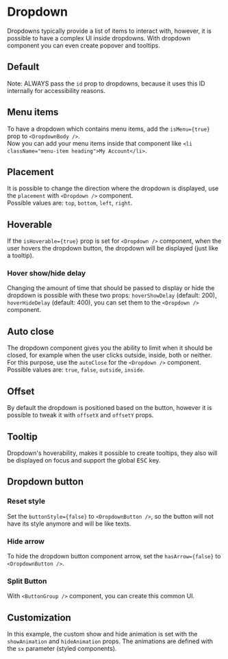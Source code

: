 
# Dropdown

<p class="component-doc-intro">
  Dropdowns typically provide a list of items to interact with, however, it is
  possible to have a complex UI inside dropdowns. With dropdown component you
  can even create popover and tooltips.
</p>
<div class="funky-spacer" />

## Default

Note: ALWAYS pass the `id` prop to dropdowns, because it uses this ID internally for accessibility reasons.

<Canvas>
  <Story id="components-dropdown--default" />
</Canvas>

## Menu items

To have a dropdown which contains menu items, add the `isMenu={true}` prop to `<DropdownBody />`.  
Now you can add your menu items inside that component like `<li className="menu-item heading">My Account</li>`.

<Canvas>
  <Story id="components-dropdown--menu-items" />
</Canvas>

## Placement

It is possible to change the direction where the dropdown is displayed, use the `placement` with `<Dropdown />` component.  
Possible values are: `top`, `bottom`, `left`, `right`.

<Canvas>
  <Story id="components-dropdown--placement" />
</Canvas>

## Hoverable

If the `isHoverable={true}` prop is set for `<Dropdown />` component, when the user hovers the dropdown button, the dropdown will be displayed (just like a tooltip).

<Canvas>
  <Story id="components-dropdown--hoverable" />
</Canvas>

### Hover show/hide delay

Changing the amount of time that should be passed to display or hide the dropdown is possible with these two props: `hoverShowDelay` (default: 200), `hoverHideDelay` (default: 400), you can set them to the `<Dropdown />` component.

<div class="funky-spacer" />

## Auto close

The dropdown component gives you the ability to limit when it should be closed, for example when the user clicks outside, inside, both or neither.  
For this purpose, use the `autoClose` for the `<Dropdown />` component.  
Possible values are: `true`, `false`, `outside`, `inside`.

<Canvas>
  <Story id="components-dropdown--auto-close" />
</Canvas>

## Offset

By default the dropdown is positioned based on the button, however it is possible to tweak it with `offsetX` and `offsetY` props.

<Canvas>
  <Story id="components-dropdown--offset" />
</Canvas>

## Tooltip

Dropdown's hoverability, makes it possible to create tooltips, they also will be displayed on focus and support the global <kbd>ESC</kbd> key.

<Canvas>
  <Story id="components-dropdown--tooltip" />
</Canvas>

## Dropdown button

### Reset style

Set the `buttonStyle={false}` to `<DropdownButton />`, so the button will not have its style anymore and will be like texts.

<div class="funky-spacer-sm" />

### Hide arrow

To hide the dropdown button component arrow, set the `hasArrow={false}` to `<DropdownButton />`.

<div class="funky-spacer-sm" />

### Split Button

With `<ButtonGroup />` component, you can create this common UI.

<Canvas>
  <Story id="components-dropdown--split-button" />
</Canvas>

## Customization

In this example, the custom show and hide animation is set with the `showAnimation` and `hideAnimation` props. The animations are defined with the `sx` parameter (styled components).

<Canvas>
  <Story id="components-dropdown--customized" />
</Canvas>
